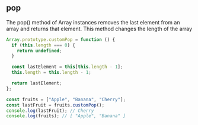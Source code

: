 
## pop

The pop() method of Array instances removes the last element
from an array and returns that element. This method changes the
length of the array

```js
Array.prototype.customPop = function () {
  if (this.length === 0) {
    return undefined;
  }

  const lastElement = this[this.length - 1];
  this.length = this.length - 1;

  return lastElement;
};

const fruits = ["Apple", "Banana", "Cherry"];
const lastFruit = fruits.customPop();
console.log(lastFruit); // Cherry
console.log(fruits); // [ "Apple", "Banana" ]
```
